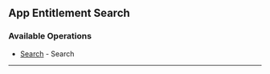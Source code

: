 
## App Entitlement Search

### Available Operations

* [Search](/typescript/app_entitlement_search/search) - Search

---
<Search />
